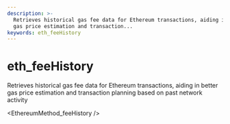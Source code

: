 ```yaml
---
description: >-
  Retrieves historical gas fee data for Ethereum transactions, aiding in better
  gas price estimation and transaction...
keywords: eth_feeHistory
---
```

# eth_feeHistory

Retrieves historical gas fee data for Ethereum transactions, aiding in better gas price estimation and transaction planning based on past network activity


<EthereumMethod_feeHistory />

